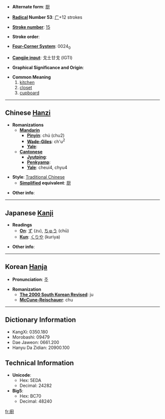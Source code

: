 * '''Alternate form''': [[厨]]

* '''[[Wiktionary:Chinese radical index| Radical]] Number 53''': [[Wiktionary:Chinese radical index 广|广]]+12 strokes

* '''[[Wiktionary:Chinese total strokes index|Stroke number]]''': [[Wiktionary:Chinese total strokes index 15|15]]

* '''Stroke order''': 

* '''[[Wiktionary:Chinese four corner index|Four-Corner System]]''': 0024<sub>0</sub>

* '''[[Wiktionary:Chinese Cangjie index|Cangjie input]]''': 戈土廿戈 (IGTI)

* '''Graphical Significance and Origin''': 

* '''Common Meaning'''
*#[[kitchen]]
*# [[closet]]
*# [[cupboard]]

----

== Chinese [[Hanzi]] ==

* '''Romanizations'''
** '''[[Mandarin]]'''
*** '''[[Pinyin]]''': chú (chu2)
*** '''[[Wade-Giles]]''': ch'u<sup>2</sup>
*** '''[[Yale]]''': 
** '''[[Cantonese]]'''
*** '''[[Jyutping]]''':
*** '''[[Penkyamp]]''': 
*** '''[[Yale]]''': cheui4, chyu4

* '''Style''': [[Traditional Chinese]] 
** '''[[Simplified Chinese|Simplified]] equivalent''': [[厨]]

* '''Other info''': 

----

== Japanese [[Kanji]] ==

* '''Readings'''
** '''[[On]]''': [[ず]] (zu), [[ちゅう]] (chū)
** '''[[Kun]]''': [[くりや]] (kuriya)

* '''Other info''':  

----

== Korean [[Hanja]] ==

* '''Pronunciation''': [[주]]

* '''Romanization'''
** '''[[The 2000 South Korean Revised Romanization|The 2000 South Korean Revised]]''': ju
** '''[[McCune-Reischauer]]''': chu

----

== Dictionary Information ==

* KangXi: 0350.180
* Morobashi: 09479
* Dae Jaweon: 0661.200
* Hanyu Da Zidian: 20900.100

== Technical Information ==

* '''Unicode''':
** Hex: 5EDA
** Decimal: 24282
* '''Big5''':
** Hex: BC70
** Decimal: 48240

[[fr:廚]]